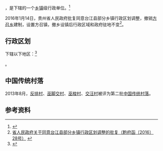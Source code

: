 {{中国乡级行政区|52/26/30/205/000}}

'''{{PAGENAMEBASE}}'''，是{{PRC admin/fullname|52/26/30/205/000|3}}下辖的一个[[乡镇|乡镇]]级行政单位。<ref>{{PRC admin/ref sgc|{{PRC admin/parent|52/26/30/205/000}}}}</ref>

2016年1月14日，贵州省人民政府批复同意台江县部分乡镇行政区划调整，撤销[[方召乡|方召乡]]建制，设置方召镇，撤乡设镇后行政区域和政府驻地不变<ref>[http://www.gzgov.gov.cn/xxgk/jbxxgk/fgwj/zfwj/qfh/201601/t20160126_369667.html 省人民政府关于同意台江县部分乡镇行政区划调整的批复（黔府函〔2016〕28号）] {{webarchive|url=https://web.archive.org/web/20170906230130/http://www.gzgov.gov.cn/xxgk/jbxxgk/fgwj/zfwj/qfh/201601/t20160126_369667.html |date=2017-09-06 }}</ref>。

== 行政区划 ==

{{PAGENAMEBASE}}下辖以下地区：<ref>{{PRC admin/ref sgc|52/26/30/205/000}}</ref>

{{PRC admin/children|52/26/30/205/000}}。

==中国传统村落==
2013年8月，[[反排村|反排村]]、[[巫脚交村|巫脚交村]]、[[巫梭村|巫梭村]]、[[交汪村|交汪村]]被评为第二批[[中国传统村落|中国传统村落]]。

== 参考资料 ==

{{reflist}}

{{行政区划小作品}}
{{PRC admin/navcat|52/26/30/205/000}}